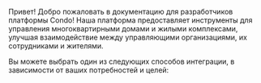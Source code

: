 Привет! Добро пожаловать в документацию для разработчиков платформы Condo! 
Наша платформа предоставляет инструменты для управления многоквартирными домами и жилыми комплексами, улучшая взаимодействие между управляющими организациями, их сотрудниками и жителями. 

Вы можете выбрать один из следующих способов интеграции, в зависимости от ваших потребностей и целей:

<Grid>
    <CardLink href={'/docs/b2b-miniapp/index'} title={'B2B Мини-приложение'} description={'Расширяет функционал платформы для управляющих организаций и их сотрудников. Это позволяет автоматизировать внутренние процессы, улучшить взаимодействие с жителями и управлять данными более эффективно.'}/>
    <CardLink href={'/docs/b2c-miniapp/index'} title={'B2C Мини-приложение'} description={'Ориентировано на жителей и добавляет новые функции в приложение жителя. Эти мини-приложения могут включать звонки с домофонов, управление шлагбаумами, доступ к СКУД через BLE, управление доступом к электрозарядным станциям.'}/>
    <CardLink href={'/docs/api/index'} title={'Интеграция через API'} description={'Позволяет внешним системам взаимодействовать с платформой Condo для автоматизированного получения или обновления данных. Это может быть полезно для создания персонализированных отчетов, синхронизации данных или интеграции с другими системами, такими как бухгалтерские программы или CRM-системы.'}/>
</Grid>
